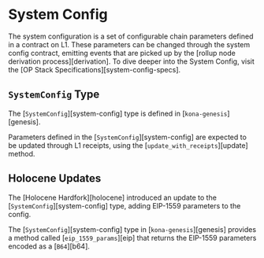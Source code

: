 # System Config

The system configuration is a set of configurable chain parameters
defined in a contract on L1. These parameters can be changed through
the system config contract, emitting events that are picked up by
the [rollup node derivation process][derivation]. To dive deeper
into the System Config, visit the
[OP Stack Specifications][system-config-specs].

## `SystemConfig` Type

The [`SystemConfig`][system-config] type is defined in
[`kona-genesis`][genesis].

Parameters defined in the [`SystemConfig`][system-config] are expected to be
updated through L1 receipts, using the [`update_with_receipts`][update] method.

## Holocene Updates

The [Holocene Hardfork][holocene] introduced an update to the
[`SystemConfig`][system-config] type, adding EIP-1559 parameters to the config.

The [`SystemConfig`][system-config] type in [`kona-genesis`][genesis] provides
a method called [`eip_1559_params`][eip] that returns the EIP-1559 parameters
encoded as a [`B64`][b64].



[op-stack]: https://github.com/ethereum-optimism/optimism
[op-program]: https://github.com/ethereum-optimism/optimism/tree/develop/op-program
[cannon]: https://github.com/ethereum-optimism/optimism/tree/develop/cannon
[cannon-rs]: https://github.com/op-rs/cannon-rs
[asterisc]: https://github.com/ethereum-optimism/asterisc
[fp-specs]: https://specs.optimism.io/experimental/fault-proof/index.html
[fpp-specs]: https://specs.optimism.io/experimental/fault-proof/index.html#fault-proof-program
[preimage-specs]: https://specs.optimism.io/experimental/fault-proof/index.html#pre-image-oracle
[cannon-specs]: https://specs.optimism.io/experimental/fault-proof/cannon-fault-proof-vm.html#cannon-fault-proof-virtual-machine
[l2-output-root]: https://specs.optimism.io/protocol/proposals.html#l2-output-commitment-construction
[op-succinct]: https://github.com/succinctlabs/op-succinct
[revm]: https://github.com/bluealloy/revm

[kona]: https://github.com/op-rs/kona
[book]: https://op-rs.github.io/kona/
[issues]: https://github.com/op-rs/kona/issues
[new-issue]: https://github.com/op-rs/kona/issues/new
[contributing]: https://github.com/op-rs/kona/tree/main/CONTRIBUTING.md

[op-labs]: https://github.com/ethereum-optimism
[bad-boi-labs]: https://github.com/BadBoiLabs
